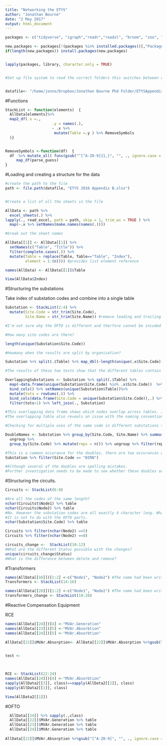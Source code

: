 ```yaml
---
title: "Networking the ETYS"
author: "Jonathan Bourne"
date: "2 May 2017"
output: html_document
---
```



```r
packages <- c("tidyverse", "igraph","readr","readxl", "broom", "zoo", "stringr")

new.packages <- packages[!(packages %in% installed.packages()[,"Package"])]
if(length(new.packages)) install.packages(new.packages)


lapply(packages, library, character.only = TRUE)


#Set up file system to read the correct folders this switches between aws and windows mode


datafile<- "/home/jonno/Dropbox/Jonathan Bourne Phd Folder/ETYSAppendixB"

```

#Functions

```r
StackList <- function(elements)  {
  AllData[elements]%>%
  map2_df(.x =.,
                     .y = names(.),
                     ~ .x %>% 
                      mutate(Table =.y ) %>% RemoveSymbols
  )}


RemoveSymbols <-function(df)  {
  df  %>% mutate_all( funs(gsub("^[^A-Z0-9]{1,}", "", ., ignore.case = FALSE))) %>%
     map_df(parse_guess) 
}


```



#Loading and creating a structure for the data

```r
#create the path to the file
path <- file.path(datafile, "ETYS 2016 Appendix B.xlsx")


#Create a list of all the sheets in the file

AllData <- path %>% 
  excel_sheets(.) %>%
lapply(., read_excel, path = path, skip = 1, trim_ws = TRUE ) %>%
  map(~.x %>% setNames(make.names(names(.))))

#break out the sheet names

AllData[[1]] <- AllData[[1]] %>% 
  setNames(c("Table", "Title")) %>% 
  filter(complete.cases(.)) %>%
  mutate(Table = replace(Table, Table=="Table", "Index"), 
         element = 1:(n())) #provides list element reference

names(AllData) <- AllData[[1]]$Table

View(AllData$Index)

```

#Structuring the substations

Take index of substation codes and combine into a single table 
```r

Substation <- StackList(2:4) %>%
  mutate(Site.Code = str_trim(Site.Code),
         Site.Name = str_trim(Site.Name)) #remove leading and trailing whitespace which causes problems with analysis.

#I'm not sure why the OFTO is different and therfore cannot be incuded

#How many site codes are there?

length(unique(Substation$Site.Code))

#Howmany when the results are split by organisation?

Substation %>% split(.$Table) %>% map_dbl(~length(unique(.x$Site.Code))) %>% sum

#The results of these two tests show that the different tables contain identical codes. These need to be identified.

OverlappingSubstations <- Substation %>% split(.$Table) %>% 
  map(~data.frame(unique(Substation$Site.Code) %in% .x$Site.Code))  %>%
  bind_cols() %>% setNames(unique(Substation$Table))%>% 
  mutate(tots = rowSums(.)) %>%
  bind_cols(data.frame(Site.Code = unique(Substation$Site.Code)),.) %>%
  filter(tots>1) %>% left_join(., Substation)

#This overlapping data frame shows which nodes overlap across tables. It also shows that the different organisation may not have the same voltages. For example Invernan (INVR) SHE has 132 and 33 Kv connections whilst SPT has 275kv. 
#The overlapping table also reveals an issue with the naming convention. the code LOCH is used for both the substation by Lochay hydro plant and also the substation by Loch Hill windfarm which are over 100 miles apart. 

#Checking for multiple uses of the same code in different substations to see how many times events like "LOCH" occur.

DoubleNames <- Substation %>% group_by(Site.Code, Site.Name) %>% summarise(counts =n()) %>% 
  ungroup %>%
  group_by(Site.Code) %>% mutate(reps = n()) %>% ungroup %>% filter(reps>1)

#This is a common occurance for the doubles, there are two occurances one the name the other with "windfarm" added on. This needs to be investigated to check whether they are in the same physical location or not. 
Substation %>% filter(Site.Code == "BIRN")

#Although several of the doubles are spelling mistakes.
#Further investigation needs to be made to see whether these doubles are the same point or are different physical locations.

```

#Structuring the circuits.



```r
Circuits <- StackList(6:8)

#Are all the codes of the same length?
nchar(Circuitst$Node1) %>% table
nchar(Circuits$Node2) %>% table
#No. However the substation codes are all exactly 4 character long. What does this mean? 
#It is not to do with the OFTO parts.
nchar(Substation$Site.Code) %>% table

Circuits %>% filter(nchar(Node2) ==5)
Circuits %>% filter(nchar(Node2) ==8)


```

```r
circuits_change <-  StackList(10:12)
#What are the different Status possible with the changes?
unique(circuits_change$Status)
#What is the difference between delete and remove?

```

#Transformers

```r

names(AllData[[16]])[1:2] <-c("Node1", "Node2") #The name had been written differently to the other two
Transformers <- StackList(14:16)

```


```r
names(AllData[[20]])[1:2] <-c("Node1", "Node2") #The name had been written differently to the other two
transformers_change <- StackList(18:20)

```


#Reactive Compensation Equipment

RCE


```r

names(AllData[[24]])[4] <-"MVAr.Generation"
names(AllData[[23]])[5] <-"MVAr.Absorbtion"
names(AllData[[24]])[5] <-"MVAr.Absorbtion"

AllData[[22]]$MVAr.Absorption<- AllData[[22]]$MVAr.Absorption %>%gsub("[^A-Z0-9]", "", ., ignore.case = TRUE)


test <- 

  
  
RCE <- StackList(22:24)
names(AllData[[24]])[4] <-"MVAr.Absorbtion"
sapply(AllData2[[3]], class)==sapply(AllData2[[2]], class) 
sapply(AllData2[[1]], class)

View(AllData2[[1]])
```

#OFTO

```r

  AllData[[24]] %>% sapply(.,class)
  AllData[[22]]$MVAr.Generation %>% table
  AllData[[23]]$MVAr.Generation %>% table
  AllData[[24]]$MVAr.Generation %>% table
  
AllData[[22]]$MVAr.Absorption %>%gsub("[^A-Z0-9]", "", ., ignore.case = FALSE)

```
